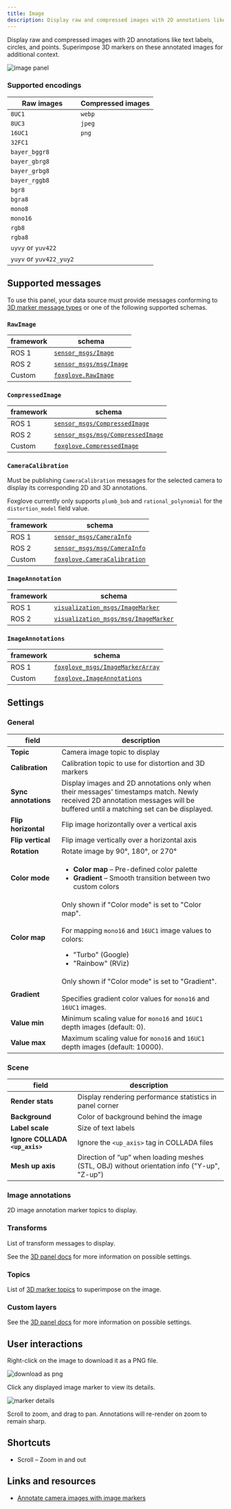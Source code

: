 ```yaml
---
title: Image
description: Display raw and compressed images with 2D annotations like text labels, circles, and points. Superimpose 3D markers on these annotated images for additional context.
---
```


Display raw and compressed images with 2D annotations like text labels, circles, and points. Superimpose 3D markers on these annotated images for additional context.

![image panel](/img/docs/visualizing/panels/image/panel.jpeg)

### Supported encodings

| Raw images              | Compressed images |
| ----------------------- | ----------------- |
| `8UC1`                  | `webp`            |
| `8UC3`                  | `jpeg`            |
| `16UC1`                 | `png`             |
| `32FC1`                 |                   |
| `bayer_bggr8`           |                   |
| `bayer_gbrg8`           |                   |
| `bayer_grbg8`           |                   |
| `bayer_rggb8`           |                   |
| `bgr8`                  |                   |
| `bgra8`                 |                   |
| `mono8`                 |                   |
| `mono16`                |                   |
| `rgb8`                  |                   |
| `rgba8`                 |                   |
| `uyvy` or `yuv422`      |                   |
| `yuyv` or `yuv422_yuy2` |                   |

## Supported messages

To use this panel, your data source must provide messages conforming to [3D marker message types](/docs/visualizing/panels/3d#supported-messages) or one of the following supported schemas.

### `RawImage`

| framework | schema                                                                                                     |
| --------- | ---------------------------------------------------------------------------------------------------------- |
| ROS 1     | [`sensor_msgs/Image`](https://docs.ros.org/en/noetic/api/sensor_msgs/html/msg/Image.html)                  |
| ROS 2     | [`sensor_msgs/msg/Image`](https://github.com/ros2/common_interfaces/blob/master/sensor_msgs/msg/Image.msg) |
| Custom    | [`foxglove.RawImage`](/docs/visualizing/supported-messages/raw-image)                                                     |

### `CompressedImage`

| framework | schema                                                                                                                         |
| --------- | ------------------------------------------------------------------------------------------------------------------------------ |
| ROS 1     | [`sensor_msgs/CompressedImage`](https://docs.ros.org/en/api/sensor_msgs/html/msg/CompressedImage.html)                         |
| ROS 2     | [`sensor_msgs/msg/CompressedImage`](https://github.com/ros2/common_interfaces/blob/master/sensor_msgs/msg/CompressedImage.msg) |
| Custom    | [`foxglove.CompressedImage`](/docs/visualizing/supported-messages/compressed-image)                                                           |

### `CameraCalibration`

Must be publishing `CameraCalibration` messages for the selected camera to display its corresponding 2D and 3D annotations.

Foxglove currently only supports `plumb_bob` and `rational_polynomial` for the `distortion_model` field value.

| framework | schema                                                                                                               |
| --------- | -------------------------------------------------------------------------------------------------------------------- |
| ROS 1     | [`sensor_msgs/CameraInfo`](https://docs.ros.org/en/noetic/api/sensor_msgs/html/msg/CameraInfo.html)                  |
| ROS 2     | [`sensor_msgs/msg/CameraInfo`](https://github.com/ros2/common_interfaces/blob/master/sensor_msgs/msg/CameraInfo.msg) |
| Custom    | [`foxglove.CameraCalibration`](/docs/visualizing/supported-messages/camera-calibration)                                             |

### `ImageAnnotation`

| framework | schema                                                                                                                               |
| --------- | ------------------------------------------------------------------------------------------------------------------------------------ |
| ROS 1     | [`visualization_msgs/ImageMarker`](http://docs.ros.org/en/noetic/api/visualization_msgs/html/msg/ImageMarker.html)                   |
| ROS 2     | [`visualization_msgs/msg/ImageMarker`](https://github.com/ros2/common_interfaces/blob/master/visualization_msgs/msg/ImageMarker.msg) |

### `ImageAnnotations`

| framework | schema                                                                                                               |
| --------- | -------------------------------------------------------------------------------------------------------------------- |
| ROS 1     | [`foxglove_msgs/ImageMarkerArray`](https://github.com/foxglove/ros_foxglove_msgs/blob/main/msg/ImageMarkerArray.msg) |
| Custom    | [`foxglove.ImageAnnotations`](/docs/visualizing/supported-messages/image-annotations)                                               |

## Settings

### General

| field                | description                                                                                                                                                                    |
| -------------------- | ------------------------------------------------------------------------------------------------------------------------------------------------------------------------------ |
| **Topic**            | Camera image topic to display                                                                                                                                                  |
| **Calibration**      | Calibration topic to use for distortion and 3D markers                                                                                                                         |
| **Sync annotations** | Display images and 2D annotations only when their messages' timestamps match. Newly received 2D annotation messages will be buffered until a matching set can be displayed.    |
| **Flip horizontal**  | Flip image horizontally over a vertical axis                                                                                                                                   |
| **Flip vertical**    | Flip image vertically over a horizontal axis                                                                                                                                   |
| **Rotation**         | Rotate image by 90°, 180°, or 270°                                                                                                                                             |
| **Color mode**       | <ul><li><b>Color map</b> – Pre-defined color palette</li><li><b>Gradient</b> – Smooth transition between two custom colors</li></ul>                                           |
| **Color map**        | Only shown if "Color mode" is set to "Color map".<br/><br/>For mapping `mono16` and `16UC1` image values to colors:<ul><li>"Turbo" (Google)</li><li>"Rainbow" (RViz)</li></ul> |
| **Gradient**         | Only shown if "Color mode" is set to "Gradient".<br/><br/>Specifies gradient color values for `mono16` and `16UC1` images.                                                     |
| **Value min**        | Minimum scaling value for `mono16` and `16UC1` depth images (default: 0).                                                                                                      |
| **Value max**        | Maximum scaling value for `mono16` and `16UC1` depth images (default: 10000).                                                                                                  |

### Scene

| field                          | description                                                                                |
| ------------------------------ | ------------------------------------------------------------------------------------------ |
| **Render stats**               | Display rendering performance statistics in panel corner                                   |
| **Background**                 | Color of background behind the image                                                       |
| **Label scale**                | Size of text labels                                                                        |
| **Ignore COLLADA `<up_axis>`** | Ignore the `<up_axis>` tag in COLLADA files                                                |
| **Mesh up axis**               | Direction of “up” when loading meshes (STL, OBJ) without orientation info ("Y-up", "Z-up") |

### Image annotations

2D image annotation marker topics to display.

### Transforms

List of transform messages to display.

See the [3D panel docs](/docs/visualizing/panels/3d#transforms-2) for more information on possible settings.

### Topics

List of [3D marker topics](/docs/visualizing/panels/3d#topics) to superimpose on the image.

### Custom layers

See the [3D panel docs](/docs/visualizing/panels/3d#custom-layers) for more information on possible settings.

## User interactions

Right-click on the image to download it as a PNG file.

![download as png](/img/docs/visualizing/panels/image/download.webp)

Click any displayed image marker to view its details.

![marker details](/img/docs/visualizing/panels/image/marker-details.webp)

Scroll to zoom, and drag to pan. Annotations will re-render on zoom to remain sharp.

## Shortcuts

- Scroll – Zoom in and out

## Links and resources

- [Annotate camera images with image markers](/blog/annotate-your-robots-camera-images-with-image-markers)
